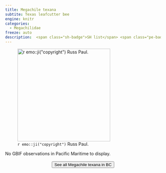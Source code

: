 ```yaml
---
title: Megachile texana
subtite: Texas leafcutter bee
engine: knitr
categories:
  - Megachilidae
freeze: auto
description:  <span class="sh-badge">SH list</span> <span class="pe-badge">PM Evidence</span>
---
```

![`r emo::ji("copyright")` Russ Paul.](https://inaturalist-open-data.s3.amazonaws.com/photos/209379431/large.jpeg){height=300}



No GBIF observations in Pacific Maritime to display.
<br><br>
<center>


<a href="https://www.zoology.ubc.ca/entomology/main/Hymenoptera/Megachilidae/Megachile%20texana.php"><button type="button" class="btn btn-secondary">See all Megachile texana in BC <i class="fa-solid fa-arrow-up-right-from-square"></i> </button></a>
</center>
